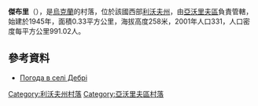 {{coord|50|1|34|N|23|25|25|E|scale:100000|display=title}}

'''傑布里'''（{{lang-uk|Дебрі}}），是[[烏克蘭|烏克蘭]]的村落，位於該國西部[[利沃夫州|利沃夫州]]，由[[亞沃里夫區|亞沃里夫區]]負責管轄，始建於1945年，面積0.33平方公里，海拔高度258米，2001年人口331，人口密度每平方公里991.02人。

==參考資料==
* [http://weather.in.ua/ua/l'vovskaja/6448 Погода в селі Дебрі] {{Wayback|url=http://weather.in.ua/ua/l'vovskaja/6448 |date=20160305205115 }}

{{DEFAULTSORT:Дебрі}}
[[Category:利沃夫州村落|Category:利沃夫州村落]]
[[Category:亞沃里夫區村落|Category:亞沃里夫區村落]]


{{Lviv-geo-stub}}